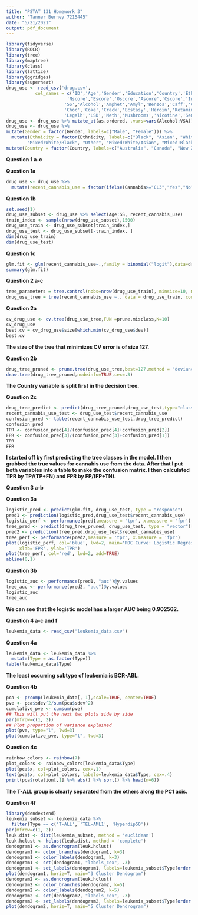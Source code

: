 ```yaml
---
title: "PSTAT 131 Homework 3"
author: "Tanner Berney 7215445"
date: "5/21/2021"
output: pdf_document
---
```

```r
library(tidyverse) 
library(ROCR) 
library(tree) 
library(maptree) 
library(class) 
library(lattice) 
library(ggridges) 
library(superheat)
drug_use <- read_csv('drug.csv',
           col_names = c('ID','Age','Gender','Education','Country','Ethnicity',
                       'Nscore','Escore','Oscore','Ascore','Cscore','Impulsive',
                      'SS','Alcohol','Amphet','Amyl','Benzos','Caff','Cannabis',
                      'Choc','Coke','Crack','Ecstasy','Heroin','Ketamine',
                      'Legalh','LSD','Meth','Mushrooms','Nicotine','Semer','VSA'))
drug_use <- drug_use %>% mutate_at(as.ordered, .vars=vars(Alcohol:VSA)) 
drug_use <- drug_use %>%
mutate(Gender = factor(Gender, labels=c("Male", "Female"))) %>% 
  mutate(Ethnicity = factor(Ethnicity, labels=c("Black", "Asian", "White",
        "Mixed:White/Black", "Other", "Mixed:White/Asian", "Mixed:Black/Asian"))) %>%
mutate(Country = factor(Country, labels=c("Australia", "Canada", "New Zealand", "Other", "Ireland", "UK", "USA")))
```
**Question 1 a-c**

**Question 1a**
```r
drug_use <- drug_use %>%
  mutate(recent_cannabis_use = factor(ifelse(Cannabis>="CL3","Yes","No"),levels=c("No","Yes")))
```
**Question 1b**
```r
set.seed(1)
drug_use_subset <- drug_use %>% select(Age:SS, recent_cannabis_use)
train_index <- sample(nrow(drug_use_subset),1500)
drug_use_train <- drug_use_subset[train_index,]
drug_use_test <- drug_use_subset[-train_index, ]
dim(drug_use_train)
dim(drug_use_test)
```
**Question 1c**
```r
glm.fit <- glm(recent_cannabis_use~.,family = binomial("logit"),data=drug_use_train)
summary(glm.fit)
```
**Question 2 a-c**
```r
tree_parameters = tree.control(nobs=nrow(drug_use_train), minsize=10, mindev=1e-3)
drug_use_tree = tree(recent_cannabis_use ~., data = drug_use_train, control = tree_parameters)
```
**Question 2a**
```r
cv_drug_use <- cv.tree(drug_use_tree,FUN =prune.misclass,K=10)
cv_drug_use
best.cv = cv_drug_use$size[which.min(cv_drug_use$dev)]
best.cv
```
**The size of the tree that minimizes CV error is of size 127.**

**Question 2b**
```r
drug_tree_pruned <- prune.tree(drug_use_tree,best=127,method = "deviance")
draw.tree(drug_tree_pruned,nodeinfo=TRUE,cex=.3)
```
**The Country variable is split first in the decision tree.**

**Question 2c**
```r
drug_tree_predict <- predict(drug_tree_pruned,drug_use_test,type="class")
recent_cannabis_use_test <- drug_use_test$recent_cannabis_use
confusion_pred <- table(recent_cannabis_use_test,drug_tree_predict)
confusion_pred
TPR <- confusion_pred[4]/(confusion_pred[4]+confusion_pred[2])
FPR <- confusion_pred[3]/(confusion_pred[3]+confusion_pred[1])
TPR
FPR
```
**I started off by first predicting the tree classes in the model. I then grabbed the true values for cannabis use from the data. After that I put both variables into a table to make the confusion matrix. I then calculated TPR by TP/(TP+FN) and FPR by FP/(FP+TN).**

**Question 3 a-b**

**Question 3a**
```r
logistic_pred <- predict(glm.fit, drug_use_test, type = "response")
pred1 <- prediction(logistic_pred,drug_use_test$recent_cannabis_use)
logistic_perf <- performance(pred1,measure = 'tpr', x.measure = 'fpr')
tree_pred <- predict(drug_tree_pruned, drug_use_test, type = "vector")[,2]
pred2 <- prediction(tree_pred,drug_use_test$recent_cannabis_use)
tree_perf <- performance(pred2,measure = 'tpr', x.measure = 'fpr')
plot(logistic_perf, col='blue', lwd=2, main='ROC Curve: Logistic Regression (blue) Decision Tree (red)',
     xlab='FPR', ylab='TPR')
plot(tree_perf, col='red', lwd=2, add=TRUE)
abline(0,1)
```
**Question 3b**
```r
logistic_auc <- performance(pred1, "auc")@y.values
tree_auc <- performance(pred2, "auc")@y.values
logistic_auc
tree_auc
```
**We can see that the logistic model has a larger AUC being 0.902562.**

**Question 4 a-c and f**
```r
leukemia_data <- read_csv("leukemia_data.csv")
```
**Question 4a**
```r
leukemia_data <- leukemia_data %>%
  mutate(Type = as.factor(Type))
table(leukemia_data$Type)
```
**The least occurring subtype of leukemia is BCR-ABL.**

**Question 4b**
```r
pca <- prcomp(leukemia_data[,-1],scale=TRUE, center=TRUE)
pve <- pca$sdev^2/sum(pca$sdev^2)
cumulative_pve <- cumsum(pve) 
## This will put the next two plots side by side 
par(mfrow=c(1, 2))
## Plot proportion of variance explained 
plot(pve, type="l", lwd=3) 
plot(cumulative_pve, type="l", lwd=3)
```
**Question 4c**
```r
rainbow_colors <- rainbow(7)
plot_colors <- rainbow_colors[leukemia_data$Type]
plot(pca$x, col=plot_colors, cex=.1)
text(pca$x, col=plot_colors, labels=leukemia_data$Type, cex=.4)
print(pca$rotation[,1] %>% abs() %>% sort() %>% head(n=6))
```
**The T-ALL group is clearly separated from the others along the PC1 axis.**

**Question 4f**
```r
library(dendextend)
leukemia_subset <- leukemia_data %>% 
  filter(Type == c('T-ALL', 'TEL-AML1', 'Hyperdip50'))
par(mfrow=c(1, 2))
leuk.dist <- dist(leukemia_subset, method = 'euclidean')
leuk.hclust <- hclust(leuk.dist, method = 'complete')
dendogram1 <- as.dendrogram(leuk.hclust)
dendogram1 <- color_branches(dendogram1, k=3)
dendogram1 <- color_labels(dendogram1, k=3)
dendogram1 <- set(dendogram1, "labels_cex", .3)
dendogram1 <- set_labels(dendogram1, labels=leukemia_subset$Type[order.dendrogram(dendogram1)])
plot(dendogram1, horiz=T, main="3 Cluster Dendogram")
dendogram2 <- as.dendrogram(leuk.hclust)
dendogram2 <- color_branches(dendogram2, k=5)
dendogram2 <- color_labels(dendogram2, k=5)
dendogram2 <- set(dendogram2, "labels_cex", .3)
dendogram2 <- set_labels(dendogram2, labels=leukemia_subset$Type[order.dendrogram(dendogram2)])
plot(dendogram2, horiz=T, main="5 Cluster Dendrogram")
```


